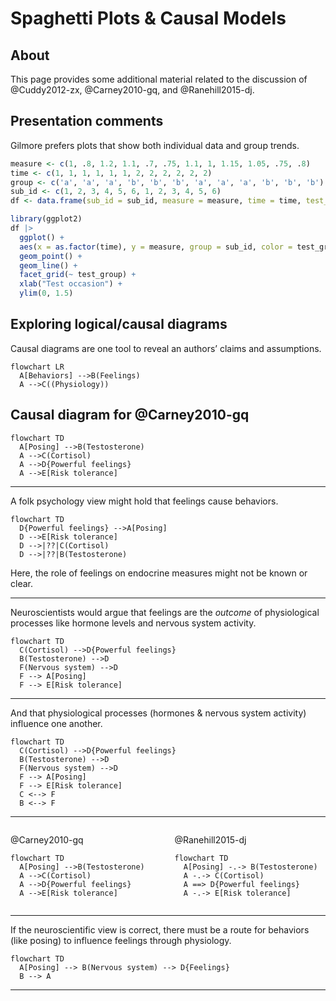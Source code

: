 # Spaghetti Plots & Causal Models

## About

This page provides some additional material related to the discussion of @Cuddy2012-zx, @Carney2010-gq, and @Ranehill2015-dj.

## Presentation comments

Gilmore prefers plots that show both individual data and group trends.

```r
measure <- c(1, .8, 1.2, 1.1, .7, .75, 1.1, 1, 1.15, 1.05, .75, .8)
time <- c(1, 1, 1, 1, 1, 1, 2, 2, 2, 2, 2, 2)
group <- c('a', 'a', 'a', 'b', 'b', 'b', 'a', 'a', 'a', 'b', 'b', 'b')
sub_id <- c(1, 2, 3, 4, 5, 6, 1, 2, 3, 4, 5, 6)
df <- data.frame(sub_id = sub_id, measure = measure, time = time, test_group = group)

library(ggplot2)
df |>
  ggplot() +
  aes(x = as.factor(time), y = measure, group = sub_id, color = test_group) +
  geom_point() +
  geom_line() +
  facet_grid(~ test_group) +
  xlab("Test occasion") +
  ylim(0, 1.5)
```


## Exploring logical/causal diagrams

Causal diagrams are one tool to reveal an authors' claims and assumptions.

```mermaid
flowchart LR
  A[Behaviors] -->B(Feelings)
  A -->C((Physiology))
```

## Causal diagram for @Carney2010-gq

```mermaid
flowchart TD
  A[Posing] -->B(Testosterone)
  A -->C(Cortisol)
  A -->D{Powerful feelings}
  A -->E[Risk tolerance]
```

---

A folk psychology view might hold that feelings cause behaviors.

```mermaid
flowchart TD
  D{Powerful feelings} -->A[Posing]
  D -->E[Risk tolerance]
  D -->|??|C(Cortisol)
  D -->|??|B(Testosterone)
```

Here, the role of feelings on endocrine measures might not be known or clear.

---

Neuroscientists would argue that feelings are the *outcome* of physiological processes like hormone levels and nervous system activity.

```mermaid
flowchart TD
  C(Cortisol) -->D{Powerful feelings}
  B(Testosterone) -->D
  F(Nervous system) -->D
  F --> A[Posing]
  F --> E[Risk tolerance]
```

---

And that physiological processes (hormones & nervous system activity) influence one another.

```mermaid
flowchart TD
  C(Cortisol) -->D{Powerful feelings}
  B(Testosterone) -->D
  F(Nervous system) -->D
  F --> A[Posing]
  F --> E[Risk tolerance]
  C <--> F
  B <--> F
```

---

:::: {.columns}

::: {.column width="50%"}

@Carney2010-gq

```mermaid
flowchart TD
  A[Posing] -->B(Testosterone)
  A -->C(Cortisol)
  A -->D{Powerful feelings}
  A -->E[Risk tolerance]
```

:::

::: {.column width="50%"}

@Ranehill2015-dj

```mermaid
flowchart TD
  A[Posing] -.-> B(Testosterone)
  A -.-> C(Cortisol)
  A ==> D{Powerful feelings}
  A -.-> E[Risk tolerance]
```

:::

::::

---

If the neuroscientific view is correct, there must be a route for behaviors (like posing) to influence feelings through physiology. 

```mermaid
flowchart TD
  A[Posing] --> B(Nervous system) --> D{Feelings}
  B --> A
```

---
